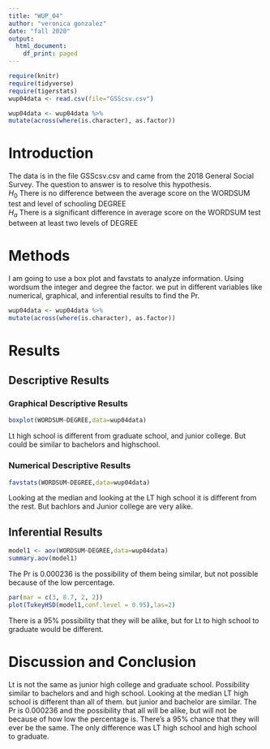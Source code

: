 ```yaml
---
title: "WUP_04"
author: "veronica gonzalez"
date: "fall 2020"
output:
  html_document:
    df_print: paged
---
```


```r
require(knitr)
require(tidyverse)
require(tigerstats)
wup04data <- read.csv(file="GSScsv.csv")
```


```r
wup04data <- wup04data %>%
mutate(across(where(is.character), as.factor))
```
# Introduction

<!--In this section you explain what you are trying to show.  Where did the data come from?  What is the research or other question you are trying to answer?!-->

The data is in the file GSScsv.csv and came from the 2018 General Social Survey.  The question to answer is to resolve this hypothesis.  
$H_0$ There is no difference between the average score on the WORDSUM test and level of schooling DEGREE  
$H_a$ There is a significant difference in average score on the WORDSUM test between at least two levels of DEGREE  

# Methods

<!--Decide on your methods:  use "variable analysis" or other appropriate descriptors.  Make sure to choose at least one graphical method and at least one numerical method.!-->

I am going to use a box plot and favstats to analyze information. Using wordsum the integer and degree the factor. we put in different variables like numerical, graphical, and inferential results to find the Pr. 

```r
wup04data <- wup04data %>%
mutate(across(where(is.character), as.factor))
```

# Results


<!--Divide this section into two sub-sections:  One for your descriptive  results and one for your inferential results.!-->

## Descriptive Results

### Graphical Descriptive Results

<!--Graphical results here.  Make sure to show your code.  Provide appropriate labels for axes, giving units if possible, and provide a good title for the graph, too.  Use the graphical results to describe the patterns if any that exist in the data as focused toward the research question!-->

```r
boxplot(WORDSUM~DEGREE,data=wup04data)
```

Lt high school is different from graduate school, and junior college. But could be similar to bachelors and highschool.  


### Numerical Descriptive Results

<!--Numerical results go here. Use the numerical results to describe the patterns if any that exist in the data as focused toward the research question!-->
```r
favstats(WORDSUM~DEGREE,data=wup04data)
```

Looking at the median and looking at the LT high school it is different from the rest. But bachlors and Junior college are very alike. 

## Inferential Results

<!--State hypothesis clearly.  Make sure your discussion of the inferential test covers all the aspects that the test output produces, such as test statistic, p-value etc.  Make a decision about the null hypothesis, explain the assumptions on which the selected test/procedure was based, and why the chosen procedure satisfys the assumptions and is appropriate to answer the research question!-->
```r
model1 <- aov(WORDSUM~DEGREE,data=wup04data)
summary.aov(model1)
```

The Pr is 0.000236 is the possibility of them being similar, but not possible because of the low percentage. 



```r
par(mar = c(3, 8.7, 2, 2))
plot(TukeyHSD(model1,conf.level = 0.95),las=2)
```

There is a 95% possibility that they will be alike, but for Lt to high school to graduate would be different. 

# Discussion and Conclusion


<!--Discussion and conclusion here.  If you found a relationship be sure to consider whether the relationship occurs because one of the variavbles causes the other, or whether they perhasps are related for some other reason.  Watch the chapter 6 videos from the GeorgeTown videos collection.!-->

Lt is not the same as junior high college and graduate school. Possibility similar to bachelors and and high school. Looking at the median LT high school is different than all of them. but junior and bachelor are similar. The Pr is 0.000236 and the possibility that all will be alike, but will not be because of how low the percentage is. There's a 95% chance that they will ever be the same. The only difference was LT high school and high school to graduate. 


